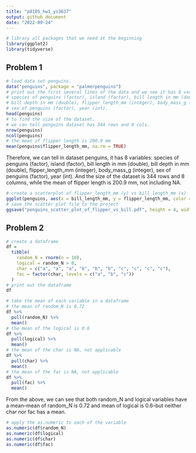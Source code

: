 ```yaml
---
title: "p8105_hw1_ys3637"
output: github_document
date: "2022-09-24"
---
```


```r
# library all packages that we need at the beginning
library(ggplot2)
library(tidyverse)
```

## Problem 1

```r
# load data set penguins.
data("penguins", package = "palmerpenguins")
# print out the first several lines of the data and we see it has 8 variables:
# species of penguins (factor), island (factor), bill length in mm (double),
# bill depth in mm (double), flipper_length_mm (integer), body_mass_g (integer),
# sex of penguins (factor), year (int).
head(penguins)
# to find the size of the dataset.
# we can tell penguins dataset has 344 rows and 8 cols.
nrow(penguins)
ncol(penguins)
# the mean of flipper length is 200.9 mm
mean(penguins$flipper_length_mm, na.rm = TRUE)
```

Therefore, we can tell in dataset penguins, it has 8 variables: species of penguins (factor), island (factor), bill length in mm (double), bill depth in mm (double), flipper_length_mm (integer), body_mass_g (integer), sex of penguins (factor), year (int). And the size of the dataset is 344 rows and 8 columns, while the mean of flipper length is 200.9 mm, not including NA.

```r
# create a scatterplot of flipper_length_mm (y) vs bill_length_mm (x)
ggplot(penguins, aes(x = bill_length_mm, y = flipper_length_mm, color = species)) + geom_point()
# save the scatter plot file to the project
ggsave("penguins_scatter_plot_of_flipper_vs_bill.pdf", height = 4, width = 6)
```

## Problem 2

```r
# create a dataframe
df = 
  tibble(
    random_N = rnorm(n = 10),
    logical = random_N > 0,
    char = c("a", "a", "a", "b", "b", "b", "c", "c", "c", "c"),
    fac = factor(char, levels = c("a", "b", "c"))
  )
# print out the dataframe
df
```

```r
# take the mean of each variable in a dataframe
# the mean of random_N is 0.72
df %>%
  pull(random_N) %>%
  mean()
# the mean of the logical is 0.6
df %>%
  pull(logical) %>%
  mean()
# the mean of the char is NA, not applicable
df %>%
  pull(char) %>%
  mean()
# the mean of the fac is NA, not applicable
df %>%
  pull(fac) %>%
  mean()
```

From the above, we can see that both random_N and logical variables have a mean--mean of random_N is 0.72 and mean of logical is 0.6--but neither char nor fac has a mean.

```r
# apply the as.numeric to each of the variable
as.numeric(df$random_N)
as.numeric(df$logical)
as.numeric(df$char)
as.numeric(df$fac)
```
